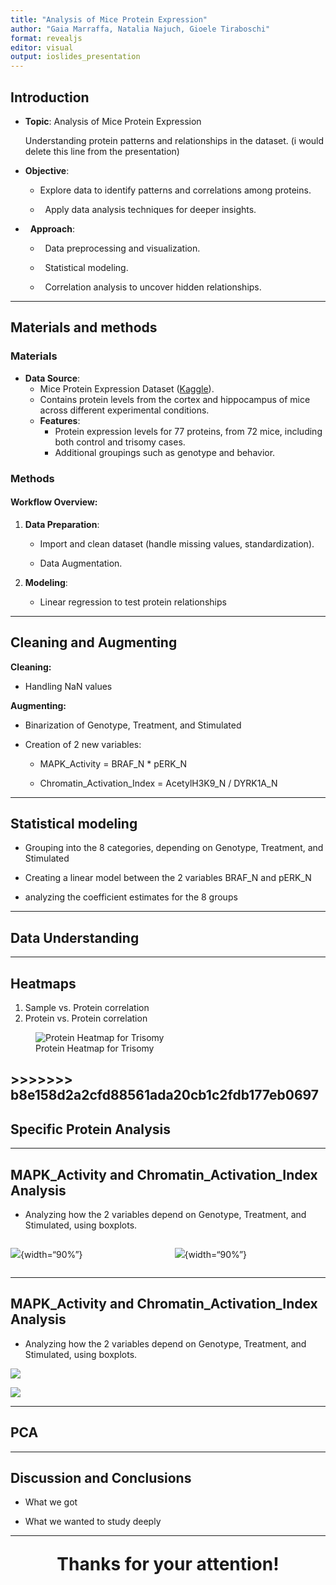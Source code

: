 ```yaml
---
title: "Analysis of Mice Protein Expression"
author: "Gaia Marraffa, Natalia Najuch, Gioele Tiraboschi"
format: revealjs
editor: visual
output: ioslides_presentation
---
```


## Introduction

-   **Topic**: Analysis of Mice Protein Expression

    Understanding protein patterns and relationships in the dataset. (i would delete this line from the presentation)

-   **Objective**:

    -   Explore data to identify patterns and correlations among proteins.

    -     Apply data analysis techniques for deeper insights.

-     **Approach**:

    -     Data preprocessing and visualization.

    -     Statistical modeling.

    -     Correlation analysis to uncover hidden relationships.

------------------------------------------------------------------------

## Materials and methods

### Materials

-   **Data Source**:
    -   Mice Protein Expression Dataset ([Kaggle](https://www.kaggle.com/datasets/ruslankl/mice-protein-expression)).
    -   Contains protein levels from the cortex and hippocampus of mice across different experimental conditions.\
    -   **Features**:
        -   Protein expression levels for 77 proteins, from 72 mice, including both control and trisomy cases.
        -   Additional groupings such as genotype and behavior.

### Methods

#### Workflow Overview:

1.  **Data Preparation**:

    -   Import and clean dataset (handle missing values, standardization).

    -   Data Augmentation.

2.  **Modeling**:

    -   Linear regression to test protein relationships

------------------------------------------------------------------------

## Cleaning and Augmenting

**Cleaning:**

-   Handling NaN values

**Augmenting:**

-   Binarization of Genotype, Treatment, and Stimulated

-   Creation of 2 new variables:

    -   MAPK_Activity = BRAF_N \* pERK_N

    -   Chromatin_Activation_Index = AcetylH3K9_N / DYRK1A_N

------------------------------------------------------------------------

## Statistical modeling

-   Grouping into the 8 categories, depending on Genotype, Treatment, and Stimulated

-   Creating a linear model between the 2 variables BRAF_N and pERK_N

-   analyzing the coefficient estimates for the 8 groups

------------------------------------------------------------------------

## Data Understanding

------------------------------------------------------------------------

## Heatmaps

1.  Sample vs. Protein correlation
2.  Protein vs. Protein correlation

![Protein Heatmap for Trisomy](~/projects/R_project/doc/images/Heatmap_pvsp_genotype.png){fig-align="center"}

## \>\>\>\>\>\>\> b8e158d2a2cfd88561ada20cb1c2fdb177eb0697

## Specific Protein Analysis

------------------------------------------------------------------------

## MAPK_Activity and Chromatin_Activation_Index Analysis

-   Analyzing how the 2 variables depend on Genotype, Treatment, and Stimulated, using boxplots.

::: columns
::: {.column width="50%"}
![](~/projects/R_project/doc/images/MAPK.png){fig-align="center"}{width="90%"}
:::

::: {.column width="50%"}
![](~/projects/R_project/doc/images/CAI.png){fig-align="center"}{width="90%"}
:::
:::

------------------------------------------------------------------------

## MAPK_Activity and Chromatin_Activation_Index Analysis

-   Analyzing how the 2 variables depend on Genotype, Treatment, and Stimulated, using boxplots.

![](~/projects/R_project/doc/images/MAPK.png)

![](~/projects/R_project/doc/images/CAI.png)

------------------------------------------------------------------------

## PCA

------------------------------------------------------------------------

## Discussion and Conclusions

-   What we got

-   What we wanted to study deeply

------------------------------------------------------------------------

::: {style="text-align: center; font-size: 2em; font-weight: bold;"}
Thanks for your attention!
:::
